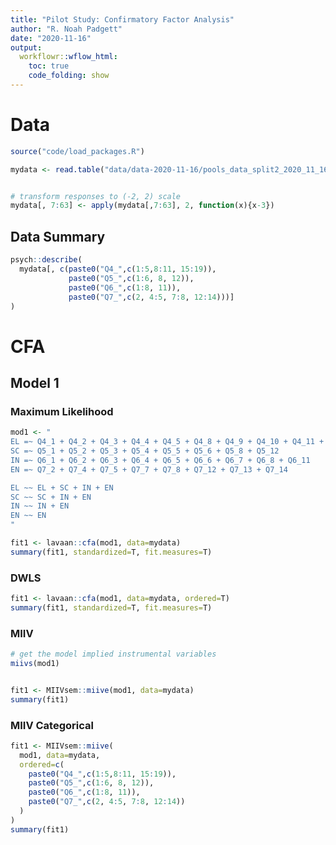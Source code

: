 ```yaml
---
title: "Pilot Study: Confirmatory Factor Analysis"
author: "R. Noah Padgett"
date: "2020-11-16"
output:
  workflowr::wflow_html:
    toc: true
    code_folding: show
---
```


# Data

```r

source("code/load_packages.R")

mydata <- read.table("data/data-2020-11-16/pools_data_split2_2020_11_16.txt", sep="\t", header=T)


# transform responses to (-2, 2) scale
mydata[, 7:63] <- apply(mydata[,7:63], 2, function(x){x-3})

```

## Data Summary

```r

psych::describe(
  mydata[, c(paste0("Q4_",c(1:5,8:11, 15:19)),
             paste0("Q5_",c(1:6, 8, 12)),
             paste0("Q6_",c(1:8, 11)),
             paste0("Q7_",c(2, 4:5, 7:8, 12:14)))]
)

```


# CFA

## Model 1

### Maximum Likelihood

```r

mod1 <- "
EL =~ Q4_1 + Q4_2 + Q4_3 + Q4_4 + Q4_5 + Q4_8 + Q4_9 + Q4_10 + Q4_11 + Q4_15 + Q4_16 + Q4_17 + Q4_18 + Q4_19
SC =~ Q5_1 + Q5_2 + Q5_3 + Q5_4 + Q5_5 + Q5_6 + Q5_8 + Q5_12
IN =~ Q6_1 + Q6_2 + Q6_3 + Q6_4 + Q6_5 + Q6_6 + Q6_7 + Q6_8 + Q6_11
EN =~ Q7_2 + Q7_4 + Q7_5 + Q7_7 + Q7_8 + Q7_12 + Q7_13 + Q7_14

EL ~~ EL + SC + IN + EN
SC ~~ SC + IN + EN
IN ~~ IN + EN
EN ~~ EN
"

fit1 <- lavaan::cfa(mod1, data=mydata)
summary(fit1, standardized=T, fit.measures=T)

```


### DWLS

```r

fit1 <- lavaan::cfa(mod1, data=mydata, ordered=T)
summary(fit1, standardized=T, fit.measures=T)

```


### MIIV

```r

# get the model implied instrumental variables
miivs(mod1)


fit1 <- MIIVsem::miive(mod1, data=mydata)
summary(fit1)

```

### MIIV Categorical

```r

fit1 <- MIIVsem::miive(
  mod1, data=mydata,
  ordered=c(
    paste0("Q4_",c(1:5,8:11, 15:19)),
    paste0("Q5_",c(1:6, 8, 12)),
    paste0("Q6_",c(1:8, 11)),
    paste0("Q7_",c(2, 4:5, 7:8, 12:14))
  )
)
summary(fit1)

```




